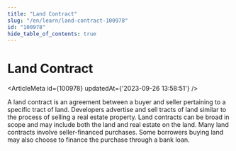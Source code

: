 ```yaml
---
title: "Land Contract"
slug: "/en/learn/land-contract-100978"
id: "100978"
hide_table_of_contents: true
---
```



# Land Contract

<ArticleMeta id={100978} updatedAt={'2023-09-26 13:58:51'} />
<div className='border-solid border-b border-t-0 my-4 border-[var(--ifm-color-gray-300)]' />

A land contract is an agreement between a buyer and seller pertaining to a specific tract of land. Developers advertise and sell tracts of land similar to the process of selling a real estate property. Land contracts can be broad in scope and may include both the land and real estate on the land. Many land contracts involve seller-financed purchases. Some borrowers buying land may also choose to finance the purchase through a bank loan.
